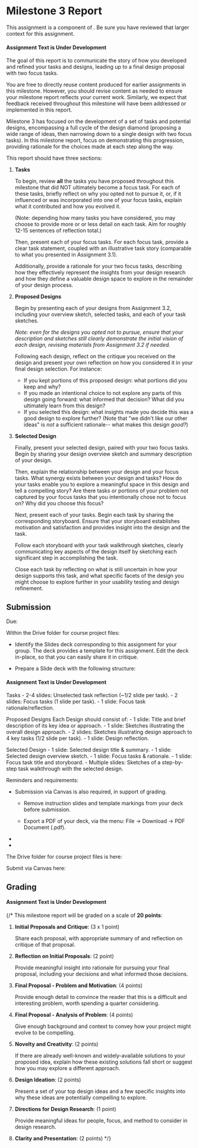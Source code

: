 
# Milestone 3 Report

<UnderDevelopment display={true} />

This assignment is a component of <SiteLink linkKey={SiteLinks.milestone_3_top}/>.
Be sure you have reviewed that larger context for this assignment.

<Alert severity="warning">
<h4 style={{marginTop: 0}}>Assignment Text is Under Development</h4>

The goal of this report is to communicate the story of how you developed and refined your tasks and designs,
leading up to a final design proposal with two focus tasks.

You are free to directly reuse content produced for earlier assignments in this milestone.
However, you should revise content as needed to ensure your milestone report reflects your current work.
Similarly, we expect that feedback received throughout this milestone will have been addressed or implemented in this report.



Milestone 3 has focused on the development of a set of tasks and potential designs,
encompassing a full cycle of the design diamond (proposing a wide range of ideas, 
then narrowing down to a single design with two focus tasks).
In this milestone report, focus on demonstrating this progression, providing rationale for the choices
made at each step along the way.


This report should have three sections:

1. __Tasks__

   To begin, review __all__ the tasks you have proposed throughout this milestone that did NOT
   ultimately become a focus task.
   For each of these tasks, briefly reflect on why you opted not to pursue it, or, if it influenced
   or was incorporated into one of your focus tasks, explain what it contributed and how you
   evolved it.

   (Note: depending how many tasks you have considered, you may choose to provide more or or less
   detail on each task. Aim for roughly 12-15 sentences of reflection total.)

   Then, present each of your focus tasks.
   For each focus task, provide a clear task statement, coupled with an illustrative task story 
   (comparable to what you presented in Assignment 3.1). 

   Additionally, provide a rationale for your two focus tasks, describing how they effectively represent
   the insights from your design research and how they define a valuable design space to explore 
   in the remainder of your design process.

2. __Proposed Designs__
   
   Begin by presenting each of your designs from Assignment 3.2, including your overview sketch, 
   selected tasks, and each of your task sketches.
   
   *Note: even for the designs you opted not to pursue, ensure that your description and 
   sketches still clearly demonstrate the initial vision of each design, revising materials
   from Assignment 3.2 if needed.* 

   Following each design, reflect on the critique you received on the design and present your own
   reflection on how you considered it in your final design selection.
   For instance:
    - If you kept portions of this proposed design: what portions did you keep and why?
    - If you made an intentional choice to not explore any parts of this design going forward:
      what informed that decision? What did you ultimately learn from this design?
    - If you selected this design: what insights made you decide this was a good design to
      explore further? (Note that "we didn't like our other ideas" is *not* a sufficient
      rationale-- what makes this design *good?*)


3. __Selected Design__

   Finally, present your selected design, paired with your two focus tasks. 
   Begin by sharing your design overview sketch and summary description of your design.

   Then, explain the relationship between your design and your focus tasks.
   What synergy exists between your design and tasks? How do your tasks enable you to explore a
   meaningful space in this design and tell a compelling story? Are there tasks or portions of
   your problem not captured by your focus tasks that you intentionally chose not to focus on?
   Why did you choose this focus? 

   Next, present each of your tasks.
   Begin each task by sharing the corresponding storyboard. Ensure that your storyboard 
   establishes motivation and satisfaction and provides insight into the design and the task.

   Follow each storyboard with your task walkthrough sketches, clearly communicating 
   key aspects of the design itself by sketching each significant step in accomplishing the task.

   Close each task by reflecting on what is still uncertain in how your design supports this task, 
   and what specific facets of the design you might choose to explore further in your 
   usability testing and design refinement.


</Alert>

## Submission

Due: <AssignmentDueDateTime assignmentKey={calendarData.assignments.milestone_3_report} />

Within the Drive folder for course project files:

- Identify the Slides deck corresponding to this assignment for your group.
  The deck provides a template for this assignment.
  Edit the deck in-place, so that you can easily share it in critique.

- Prepare a Slide deck with the following structure:

<Alert severity="warning">
<h4 style={{marginTop: 0}}>Assignment Text is Under Development</h4>


  Tasks
    - 2-4 slides: Unselected task reflection (~1/2 slide per task).
    - 2 slides: Focus tasks (1 slide per task).
    - 1 slide: Focus task rationale/reflection.

  Proposed Designs
    Each Design should consist of:
     - 1 slide: Title and brief description of its key idea or approach.
     - 1 slide: Sketches illustrating the overall design approach.
     - 2 slides: Sketches illustrating design approach to 4 key tasks (1/2 slide per task).
     - 1 slide: Design reflection.

  Selected Design
    - 1 slide: Selected design title & summary.
    - 1 slide: Selected design overview sketch.
    - 1 slide: Focus tasks & rationale.
    - 1 slide: Focus task title and storyboard.
    - Multiple slides: Sketches of a step-by-step task walkthrough with the selected design.

</Alert>

Reminders and requirements:

- Submission via Canvas is also required, in support of grading.
  - Remove instruction slides and template markings from your deck before submission.

  - Export a PDF of your deck, via the menu: File -> Download -> PDF Document (.pdf).

- <GroupAssignment />
- <ContributionStatementReference />

The Drive folder for course project files is here:

<CourseDataLink linkKey={courseData.linkDriveProjectFiles} outerComponent="p"/>

Submit via Canvas here:

<AssignmentSubmitCanvasLink assignmentKey={calendarData.assignments.milestone_3_report} />

## Grading

<Alert severity="warning">
<h4 style={{marginTop: 0}}>Assignment Text is Under Development</h4>

{/*
This milestone report will be graded on a scale of __20 points__:

1. __Initial Proposals and Critique__: (3 x 1 point)

   Share each proposal, with appropriate summary of and reflection on critique of that proposal.

2. __Reflection on Initial Proposals__: (2 point)

   Provide meaningful insight into rationale for pursuing your final proposal,
   including your decisions and what informed those decisions.

3. __Final Proposal - Problem and Motivation__: (4 points)

   Provide enough detail to convince the reader that this is a difficult and interesting problem, worth spending a quarter considering.

4. __Final Proposal - Analysis of Problem__: (4 points)

   Give enough background and context to convey how your project might evolve to be compelling.

5. __Novelty and Creativity__: (2 points)

   If there are already well-known and widely-available solutions to your proposed idea,
   explain how these existing solutions fall short or suggest how you may explore a different approach.

6. __Design Ideation__: (2 points)

   Present a set of your top design ideas and
   a few specific insights into why these ideas are potentially compelling to explore.

7. __Directions for Design Research__: (1 point)

   Provide meaningful ideas for people, focus, and method to consider in design research.

8. __Clarity and Presentation__: (2 points)
*/}
</Alert>